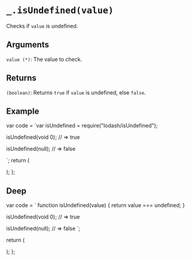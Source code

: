 # `_.isUndefined(value)`

Checks if `value` is undefined.

## Arguments

`value (*)`: The value to check. 

## Returns

`(boolean)`: Returns `true` if `value` is undefined, else `false`.

## Example


var code = `var isUndefined = require("lodash/isUndefined");
 
isUndefined(void 0);
// => true
 
isUndefined(null);
// => false
 
`;
  return (
    <div>
      <Embed source={code} />
    </div>
  );
};

<Demo />

## Deep

  var code = `
function isUndefined(value) {
    return value === undefined;
}

isUndefined(void 0);
// => true
 
isUndefined(null);
// => false
`;

return (
<div>
<Embed source={code} />
</div>
);
};

<DeepDemo />

